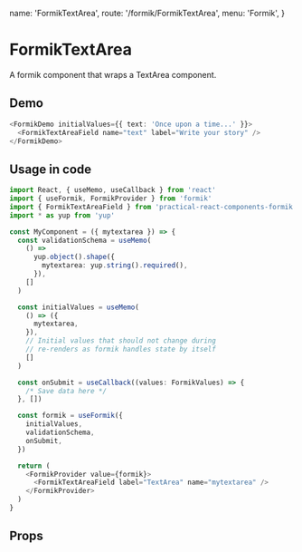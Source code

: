   name: 'FormikTextArea',
  route: '/formik/FormikTextArea',
  menu: 'Formik',
}

# FormikTextArea

A formik component that wraps a TextArea component.

## Demo

```typescript type="demo"
<FormikDemo initialValues={{ text: 'Once upon a time...' }}>
  <FormikTextAreaField name="text" label="Write your story" />
</FormikDemo>
```

## Usage in code

```typescript
import React, { useMemo, useCallback } from 'react'
import { useFormik, FormikProvider } from 'formik'
import { FormikTextAreaField } from 'practical-react-components-formik'
import * as yup from 'yup'

const MyComponent = ({ mytextarea }) => {
  const validationSchema = useMemo(
    () =>
      yup.object().shape({
        mytextarea: yup.string().required(),
      }),
    []
  )

  const initialValues = useMemo(
    () => ({
      mytextarea,
    }),
    // Initial values that should not change during
    // re-renders as formik handles state by itself
    []
  )

  const onSubmit = useCallback((values: FormikValues) => {
    /* Save data here */
  }, [])

  const formik = useFormik({
    initialValues,
    validationSchema,
    onSubmit,
  })

  return (
    <FormikProvider value={formik}>
      <FormikTextAreaField label="TextArea" name="mytextarea" />
    </FormikProvider>
  )
}
```

## Props

<Props of="FormikTextArea" />
